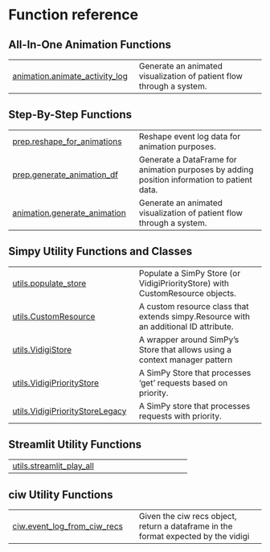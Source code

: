 # Function reference {.doc .doc-index}

## All-In-One Animation Functions



| | |
| --- | --- |
| [animation.animate_activity_log](animation.animate_activity_log.qmd#vidigi.animation.animate_activity_log) | Generate an animated visualization of patient flow through a system. |

## Step-By-Step Functions



| | |
| --- | --- |
| [prep.reshape_for_animations](prep.reshape_for_animations.qmd#vidigi.prep.reshape_for_animations) | Reshape event log data for animation purposes. |
| [prep.generate_animation_df](prep.generate_animation_df.qmd#vidigi.prep.generate_animation_df) | Generate a DataFrame for animation purposes by adding position information to patient data. |
| [animation.generate_animation](animation.generate_animation.qmd#vidigi.animation.generate_animation) | Generate an animated visualization of patient flow through a system. |

## Simpy Utility Functions and Classes



| | |
| --- | --- |
| [utils.populate_store](utils.populate_store.qmd#vidigi.utils.populate_store) | Populate a SimPy Store (or VidigiPriorityStore) with CustomResource objects. |
| [utils.CustomResource](utils.CustomResource.qmd#vidigi.utils.CustomResource) | A custom resource class that extends simpy.Resource with an additional ID attribute. |
| [utils.VidigiStore](utils.VidigiStore.qmd#vidigi.utils.VidigiStore) | A wrapper around SimPy's Store that allows using a context manager pattern |
| [utils.VidigiPriorityStore](utils.VidigiPriorityStore.qmd#vidigi.utils.VidigiPriorityStore) | A SimPy Store that processes 'get' requests based on priority. |
| [utils.VidigiPriorityStoreLegacy](utils.VidigiPriorityStoreLegacy.qmd#vidigi.utils.VidigiPriorityStoreLegacy) | A SimPy store that processes requests with priority. |

## Streamlit Utility Functions



| | |
| --- | --- |
| [utils.streamlit_play_all](utils.streamlit_play_all.qmd#vidigi.utils.streamlit_play_all) |  |

## ciw Utility Functions



| | |
| --- | --- |
| [ciw.event_log_from_ciw_recs](ciw.event_log_from_ciw_recs.qmd#vidigi.ciw.event_log_from_ciw_recs) | Given the ciw recs object, return a dataframe in the format expected by the vidigi |